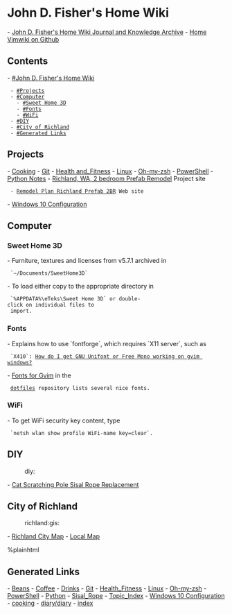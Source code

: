 = John D. Fisher's Home Wiki =

- [[https://jfishe.github.io/vimwiki/|John D. Fisher's Home Wiki Journal and Knowledge Archive]]
- [[https://github.com/jfishe/vimwiki|Home Vimwiki on Github]]

== Contents ==
- [[#John D. Fisher's Home Wiki]]
  - [[#Projects]]
  - [[#Computer]]
    - [[#Sweet Home 3D]]
    - [[#Fonts]]
    - [[#WiFi]]
  - [[#DIY]]
  - [[#City of Richland]]
  - [[#Generated Links]]

== Projects ==

- [[cooking|Cooking]]
- [[Git]]
- [[Health_Fitness|Health and_Fitness]]
- [[Linux]]
- [[Oh-my-zsh]]
- [[PowerShell]]
- [[Python|Python Notes]]
- [[https://github.com/jfishe/Richland_prefab_2br|Richland, WA, 2 bedroom Prefab Remodel]] Project site
  - [[https://jfishe.github.io/Richland_prefab_2br/|Remodel Plan Richland Prefab 2BR]] Web site
- [[Windows 10 Configuration]]

== Computer ==

=== Sweet Home 3D ===

- Furniture, textures and licenses from v5.7.1 archived in
  `~/Documents/SweetHome3D`
- To load either copy to the appropriate directory in
  `%APPDATA%\eTeks\Sweet Home 3D` or double-click on individual files to
  import.

=== Fonts ===

- Explains how to use `fontforge`, which requires `X11 server`, such as
  `X410`: [[https://stackoverflow.com/questions/10290912/|How do I get GNU Unifont or Free Mono working on gvim windows?]]
- [[https://github.com/jfishe/dotfiles#fonts-for-gvim|Fonts for Gvim]] in the
  [[https://github.com/jfishe/dotfiles|dotfiles]] repository lists several nice fonts.

=== WiFi ===

- To get WiFi security key content, type
  `netsh wlan show profile WiFi-name key=clear`.

== DIY ==
:diy:

- [[Sisal_Rope|Cat Scratching Pole Sisal Rope Replacement]]

== City of Richland ==
:richland:gis:

- [[https://www.arcgis.com/apps/webappviewer/index.html?id=1541b5feb5644ef888a1e8cf7a8c3349&extent=1922780.572%2C319593.1635%2C1987606.9608%2C366676.4968%2C102749&showLayers=AGOL_Symb_Water_8321%3BAGOL_Symb_Water_8321_35%3BAGOL_Symb_Water_8321_34%3BAGOL_Symb_|Richland City Map]]
- [[https://arcg.is/D509D|Local Map]]

%plainhtml <iframe width="300" height="200" frameborder="0" scrolling="no" allowfullscreen style="display:none;" onload="this.style.display='inline';" src="https://arcg.is/1rnHau0"></iframe>

== Generated Links ==
- [[Beans]]
- [[Coffee]]
- [[Drinks]]
- [[Git]]
- [[Health_Fitness]]
- [[Linux]]
- [[Oh-my-zsh]]
- [[PowerShell]]
- [[Python]]
- [[Sisal_Rope]]
- [[Topic_Index]]
- [[Windows 10 Configuration]]
- [[cooking]]
- [[diary/diary]]
- [[index]]
